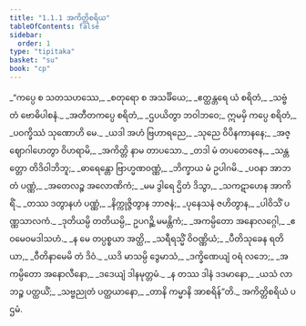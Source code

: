 ```yaml
---
title: "1.1.1 အကိတ္တိစရိယ"
tableOfContents: false
sidebar:
  order: 1
type: "tipitaka"
basket: "su"
book: "cp"
---
```



<DynamicBreadcrumb />

<Division number="1" book="cp" e="ch" v="21" p="385">

<Paragraph number="2" type="verses" book="cp">
_“ကပ္ပေ စ သတသဟဿေ,_  
_စတုရော စ အသင်္ခိယေ;_  
_ဧတ္ထန္တရေ ယံ စရိတံ,_  
_သဗ္ဗံ တံ ဗောဓိပါစနံ._  

</Paragraph>

</Division>
<Division number="2" book="cp" e="ch" v="21" p="385">

<Paragraph number="3" type="verses" book="cp">
_အတီတကပ္ပေ စရိတံ,_  
_ဌပယိတွာ ဘဝါဘဝေ;_  
ဣမမှိ ကပ္ပေ စရိတံ,_  
_ပဝက္ခိဿံ သုဏောဟိ မေ._  

</Paragraph>

</Division>
<Division number="3" book="cp" e="ch" v="21" p="385">

<Paragraph number="4" type="verses" book="cp">
_ယဒါ အဟံ ဗြဟာရညေ,_  
_သုညေ ဝိပိနကာနနေ;_  
_အဇ္ဈောဂါဟေတွာ ဝိဟရာမိ,_  
_အကိတ္တိ နာမ တာပသော._  

</Paragraph>

</Division>
<Division number="4" book="cp" e="ch" v="21" p="385">

<Paragraph number="5" type="verses" book="cp">
_တဒါ မံ တပတေဇေန,_  
_သန္တတ္တော တိဒိဝါဘိဘူ;_  
_ဓာရေန္တော ဗြာဟ္မဏဝဏ္ဏံ,_  
_ဘိက္ခာယ မံ ဥပါဂမိ._  

</Paragraph>

</Division>
<Division number="5" book="cp" e="ch" v="21" p="385">

<Paragraph number="6" type="verses" book="cp">
_ပဝနာ အာဘတံ ပဏ္ဏံ,_  
_အတေလဉ္စ အလောဏိကံ;_  
_မမ ဒွါရေ ဌိတံ ဒိသွာ,_  
_သကဋာဟေန အာကိရိံ._  

</Paragraph>

</Division>
<Division number="6" book="cp" e="ch" v="21" p="385">

<Paragraph number="7" type="verses" book="cp">
_တဿ ဒတွာနဟံ ပဏ္ဏံ,_  
_နိက္ကုဇ္ဇိတွာန ဘာဇနံ;_  
_ပုနေသနံ ဇဟိတွာန,_  
_ပါဝိသိံ ပဏ္ဏသာလကံ._  

</Paragraph>

</Division>
<Division number="7" book="cp" e="ch" v="21" p="385">

<Paragraph number="8" type="verses" book="cp">
_ဒုတိယမ္ပိ တတိယမ္ပိ,_  
ဥပဂဉ္ဆိ မမန္တိကံ;_  
_အကမ္ပိတော အနောလဂ္ဂေါ,_  
_ဧဝမေဝမဒါသဟံ._  

</Paragraph>

</Division>
<Division number="8" book="cp" e="ch" v="21" p="386">

<Paragraph number="9" type="verses" book="cp">
_န မေ တပ္ပစ္စယာ အတ္ထိ,_  
_သရီရသ္မိံ ဝိဝဏ္ဏိယံ;_  
_ပီတိသုခေန ရတိယာ,_  
_ဝီတိနာမေမိ တံ ဒိဝံ._  

</Paragraph>

</Division>
<Division number="9" book="cp" e="ch" v="21" p="386">

<Paragraph number="10" type="verses" book="cp">
_ယဒိ မာသမ္ပိ ဒွေမာသံ,_  
_ဒက္ခိဏေယျံ ဝရံ လဘေ;_  
_အကမ္ပိတော အနောလီနော,_  
_ဒဒေယျံ ဒါနမုတ္တမံ._  

</Paragraph>

</Division>
<Division number="10" book="cp" e="ch" v="21" p="386">

<Paragraph number="11" type="verses" book="cp">
_န တဿ ဒါနံ ဒဒမာနော,_  
_ယသံ လာဘဉ္စ ပတ္ထယိံ;_  
_သဗ္ဗညုတံ ပတ္ထယာနော,_  
_တာနိ ကမ္မာနိ အာစရိန်”တိ._  


</Paragraph>
</Division>

<Paragraph number="12" type="center" book="cp">
အကိတ္တိစရိယံ ပဌမံ.
</Paragraph>